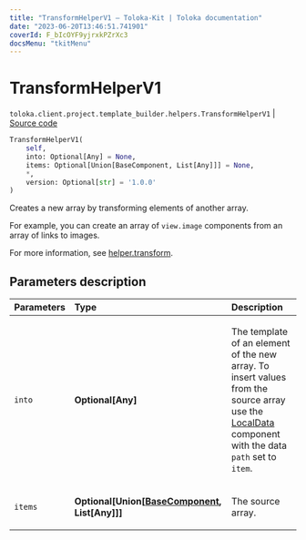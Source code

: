 ```yaml
---
title: "TransformHelperV1 — Toloka-Kit | Toloka documentation"
date: "2023-06-20T13:46:51.741901"
coverId: F_bIcOYF9yjrxkPZrXc3
docsMenu: "tkitMenu"
---
```


# TransformHelperV1

`toloka.client.project.template_builder.helpers.TransformHelperV1` | [Source code](https://github.com/Toloka/toloka-kit/blob/v1.2.0/src/client/project/template_builder/helpers.py#L210)

```python
TransformHelperV1(
    self,
    into: Optional[Any] = None,
    items: Optional[Union[BaseComponent, List[Any]]] = None,
    *,
    version: Optional[str] = '1.0.0'
)
```

Creates a new array by transforming elements of another array.

For example, you can create an array of `view.image` components from an array of links to images.

For more information, see [helper.transform](/docs/template-builder/reference/helper.transform).

## Parameters description

| Parameters | Type | Description |
| :----------| :----| :-----------|
`into`|**Optional\[Any\]**|<p>The template of an element of the new array. To insert values from the source array use the [LocalData](/docs/toloka-kit/reference/toloka.client.project.template_builder.data.LocalData) component with the data `path` set to `item`.</p>
`items`|**Optional\[Union\[[BaseComponent](/docs/toloka-kit/reference/toloka.client.project.template_builder.base.BaseComponent), List\[Any\]\]\]**|<p>The source array.</p>
